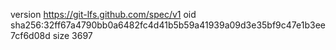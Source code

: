version https://git-lfs.github.com/spec/v1
oid sha256:32ff67a4790bb0a6482fc4d41b5b59a41939a09d3e35bf9c47e1b3ee7cf6d08d
size 3697
